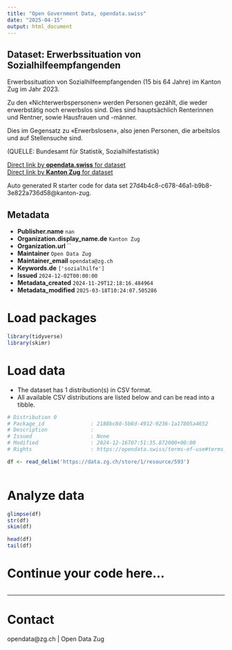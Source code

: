 ```yaml
---
title: "Open Government Data, opendata.swiss"
date: "2025-04-15"
output: html_document
---
```


## Dataset: Erwerbssituation von Sozialhilfeempfangenden

Erwerbssituation von Sozialhilfeempfangenden (15 bis 64 Jahre) im Kanton Zug im Jahr 2023.

Zu den «Nichterwerbspersonen» werden Personen gezählt, die weder erwerbstätig noch erwerbslos sind. Dies sind hauptsächlich Renterinnen und Rentner, sowie Hausfrauen und -männer.

Dies im Gegensatz zu «Erwerbslosen», also jenen Personen, die arbeitslos und auf Stellensuche sind.


(QUELLE: Bundesamt für Statistik, Sozialhilfestatistik)

[Direct link by **opendata.swiss** for dataset](https://opendata.swiss/de/dataset/erwerbssituation-von-sozialhilfeempfangenden)<br>
[Direct link by **Kanton Zug** for dataset](https://www.zg.ch/behoerden/gesundheitsdirektion/statistikfachstelle/themen/soziale-sicherheit/sozialhilfe)

Auto generated R starter code for data set 27d4b4c8-c678-46a1-b9b8-3e822a736d58@kanton-zug.

## Metadata

- **Publisher.name** `nan`
- **Organization.display_name.de** `Kanton Zug`
- **Organization.url** ``
- **Maintainer** `Open Data Zug`
- **Maintainer_email** `opendata@zg.ch`
- **Keywords.de** `['sozialhilfe']`
- **Issued** `2024-12-02T00:00:00`
- **Metadata_created** `2024-11-29T12:18:16.484964`
- **Metadata_modified** `2025-03-18T10:24:07.505286`


# Load packages

```r

library(tidyverse)
library(skimr)

```

# Load data

-   The dataset has 1 distribution(s) in CSV format.
-   All available CSV distributions are listed below and can be read into a tibble.

```r

# Distribution 0
# Package_id               : 2188bc8d-5b6d-4912-9236-1a17805a4652
# Description              : 
# Issued                   : None
# Modified                 : 2024-12-16T07:51:35.872000+00:00
# Rights                   : https://opendata.swiss/terms-of-use#terms_by

df <- read_delim('https://data.zg.ch/store/1/resource/593')



```

# Analyze data

```r

glimpse(df)
str(df)
skim(df)

head(df)
tail(df)

```

# Continue your code here...

```r

```

------------------------------------------------------------------------

# Contact

opendata@zg.ch | Open Data Zug
